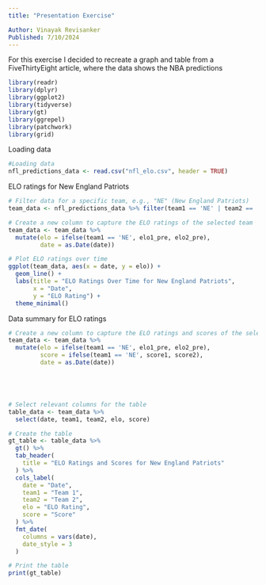 ```yaml
---
title: "Presentation Exercise"

Author: Vinayak Revisanker
Published: 7/10/2024
---
```


For this exercise I decided to recreate a graph and table from a FiveThirtyEight article, where the data shows the NBA  predictions 

```r
library(readr) 
library(dplyr) 
library(ggplot2)
library(tidyverse)
library(gt)
library(ggrepel)
library(patchwork)
library(grid)
```


Loading data

```r
#Loading data
nfl_predictions_data <- read.csv("nfl_elo.csv", header = TRUE)

```


ELO ratings for New England Patriots
```r
# Filter data for a specific team, e.g., "NE" (New England Patriots)
team_data <- nfl_predictions_data %>% filter(team1 == 'NE' | team2 == 'NE')

# Create a new column to capture the ELO ratings of the selected team
team_data <- team_data %>%
  mutate(elo = ifelse(team1 == 'NE', elo1_pre, elo2_pre),
         date = as.Date(date))

# Plot ELO ratings over time
ggplot(team_data, aes(x = date, y = elo)) +
  geom_line() +
  labs(title = "ELO Ratings Over Time for New England Patriots",
       x = "Date",
       y = "ELO Rating") +
  theme_minimal()

```

Data summary for ELO ratings 

```r

# Create a new column to capture the ELO ratings and scores of the selected team
team_data <- team_data %>%
  mutate(elo = ifelse(team1 == 'NE', elo1_pre, elo2_pre),
         score = ifelse(team1 == 'NE', score1, score2),
         date = as.Date(date))





# Select relevant columns for the table
table_data <- team_data %>%
  select(date, team1, team2, elo, score)

# Create the table
gt_table <- table_data %>%
  gt() %>%
  tab_header(
    title = "ELO Ratings and Scores for New England Patriots"
  ) %>%
  cols_label(
    date = "Date",
    team1 = "Team 1",
    team2 = "Team 2",
    elo = "ELO Rating",
    score = "Score"
  ) %>%
  fmt_date(
    columns = vars(date),
    date_style = 3
  )

# Print the table
print(gt_table)



```